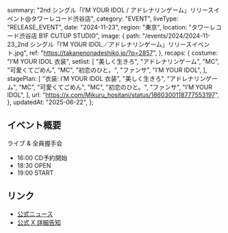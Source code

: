   summary:
    "2nd シングル「I’M YOUR IDOL / アドレナリンゲーム」リリースイベント@タワーレコード渋谷店",
  category: "EVENT",
  liveType: "RELEASE_EVENT",
  date: "2024-11-23",
  region: "東京",
  location: "タワーレコード渋谷店 B1F CUTUP STUDIO",
  image: {
    path: "/events/2024/2024-11-23_2nd シングル「I’M YOUR IDOL／アドレナリンゲーム」リリースイベント.jpg",
    ref: "https://takanenonadeshiko.jp/?p=2857",
  },
  recaps: {
    costume: "I’M YOUR IDOL 衣装",
    setlist: [
      "美しく生きろ",
      "アドレナリンゲーム",
      "MC",
      "可愛くてごめん",
      "MC",
      "初恋のひと。",
      "ファンサ",
      "I’M YOUR IDOL",
    ],
    stagePlan: [
      "衣装: I’M YOUR IDOL 衣装",
      "美しく生きろ",
      "アドレナリンゲーム",
      "MC",
      "可愛くてごめん",
      "MC",
      "初恋のひと。",
      "ファンサ",
      "I’M YOUR IDOL",
    ],
    url: "https://x.com/Mikuru_hositani/status/1860300118777553197",
  },
  updatedAt: "2025-06-22",
};

## イベント概要

ライブ & 全員握手会

- 16:00 CD予約開始
- 18:30 OPEN
- 19:00 START

## リンク

- [公式ニュース](https://takanenonadeshiko.jp/?p=2857)
- [公式 X 詳細告知](https://x.com/takanenofficial/status/1857349224863813931)
